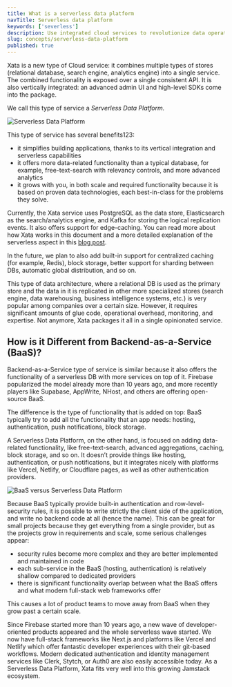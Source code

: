 ```yaml
---
title: What is a serverless data platform
navTitle: Serverless data platform
keywords: ['severless']
description: Use integrated cloud services to revolutionize data operations
slug: concepts/serverless-data-platform
published: true
---
```


Xata is a new type of Cloud service: it combines multiple types of stores (relational database, search engine, analytics engine) into a single service. The combined functionality is exposed over a single consistent API. It is also vertically integrated: an advanced admin UI and high-level SDKs come into the package.

We call this type of service a _Serverless Data Platform._

![Serverless Data Platform](images/serverless-data-platform.png)

This type of service has several benefits123:

- it simplifies building applications, thanks to its vertical integration and serverless capabilities
- it offers more data-related functionality than a typical database, for example, free-text-search with relevancy controls, and more advanced analytics
- it grows with you, in both scale and required functionality because it is based on proven data technologies, each best-in-class for the problems they solve.

Currently, the Xata service uses PostgreSQL as the data store, Elasticsearch as the search/analytics engine, and Kafka for storing the logical replication events. It also offers support for edge-caching. You can read more about how Xata works in this document and a more detailed explanation of the serverless aspect in this [blog post](https://xata.io/blog/what-is-a-serverless-database).

In the future, we plan to also add built-in support for centralized caching (for example, Redis), block storage, better support for sharding between DBs, automatic global distribution, and so on.

This type of data architecture, where a relational DB is used as the primary store and the data in it is replicated in other more specialized stores (search engine, data warehousing, business intelligence systems, etc.) is very popular among companies over a certain size. However, it requires significant amounts of glue code, operational overhead, monitoring, and expertise. Not anymore, Xata packages it all in a single opinionated service.

## How is it Different from Backend-as-a-Service (BaaS)?

Backend-as-a-Service type of service is similar because it also offers the functionality of a serverless DB with more services on top of it. Firebase popularized the model already more than 10 years ago, and more recently players like Supabase, AppWrite, NHost, and others are offering open-source BaaS.

The difference is the type of functionality that is added on top: BaaS typically try to add all the functionality that an app needs: hosting, authentication, push notifications, block storage.

A Serverless Data Platform, on the other hand, is focused on adding data-related functionality, like free-text-search, advanced aggregations, caching, block storage, and so on. It doesn’t provide things like hosting, authentication, or push notifications, but it integrates nicely with platforms like Vercel, Netlify, or Cloudflare pages, as well as other authentication providers.

![BaaS versus Serverless Data Platform](images/baas-vs-sdp.png)

Because BaaS typically provide built-in authentication and row-level-security rules, it is possible to write strictly the client side of the application, and write no backend code at all (hence the name). This can be great for small projects because they get everything from a single provider, but as the projects grow in requirements and scale, some serious challenges appear:

- security rules become more complex and they are better implemented and maintained in code
- each sub-service in the BaaS (hosting, authentication) is relatively shallow compared to dedicated providers
- there is significant functionality overlap between what the BaaS offers and what modern full-stack web frameworks offer

This causes a lot of product teams to move away from BaaS when they grow past a certain scale.

Since Firebase started more than 10 years ago, a new wave of developer-oriented products appeared and the whole serverless wave started. We now have full-stack frameworks like Next.js and platforms like Vercel and Netlify which offer fantastic developer experiences with their git-based workflows. Modern dedicated authentication and identity management services like Clerk, Stytch, or Auth0 are also easily accessible today. As a Serverless Data Platform, Xata fits very well into this growing Jamstack ecosystem.
